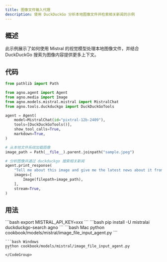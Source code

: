 ```yaml
---
title: 图像文件输入代理
description: 使用 DuckDuckGo 分析本地图像文件并检索相关新闻的示例
---
```


## 概述
此示例展示了如何使用 Mistral 的视觉模型处理本地图像文件，并结合 DuckDuckGo 搜索为图像内容提供更多上下文。

## 代码

```python cookbook/models/mistral/image_file_input_agent.py
from pathlib import Path

from agno.agent import Agent
from agno.media import Image
from agno.models.mistral.mistral import MistralChat
from agno.tools.duckduckgo import DuckDuckGoTools

agent = Agent(
    model=MistralChat(id="pixtral-12b-2409"),
    tools=[DuckDuckGoTools()],
    show_tool_calls=True,
    markdown=True,
)

# 从本地文件系统加载图像
image_path = Path(__file__).parent.joinpath("sample.jpeg")

# 分析图像并通过 duckduckgo 搜索相关新闻
agent.print_response(
    "Tell me about this image and give me the latest news about it from duckduckgo.",
    images=[
        Image(filepath=image_path),
    ],
    stream=True,
)
```

## 用法

<Steps>
  <Snippet file="create-venv-step.mdx" />

  <Step title="设置您的 API 密钥">
    ```bash
    export MISTRAL_API_KEY=xxx
    ```
  </Step>

  <Step title="安装库">
    ```bash
    pip install -U mistralai duckduckgo-search agno
    ```
  </Step>

  <Step title="运行代理">
    <CodeGroup>
    ```bash Mac
    python cookbook/models/mistral/image_file_input_agent.py
    ```

    ```bash Windows
    python cookbook/models/mistral/image_file_input_agent.py
    ```
    </CodeGroup>
  </Step>
</Steps>